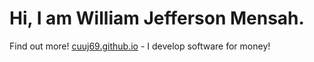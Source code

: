 # Hi, I am William Jefferson Mensah.

Find out more! [cuuj69.github.io](https://cuuj69.github.io/) - I develop software for money!
